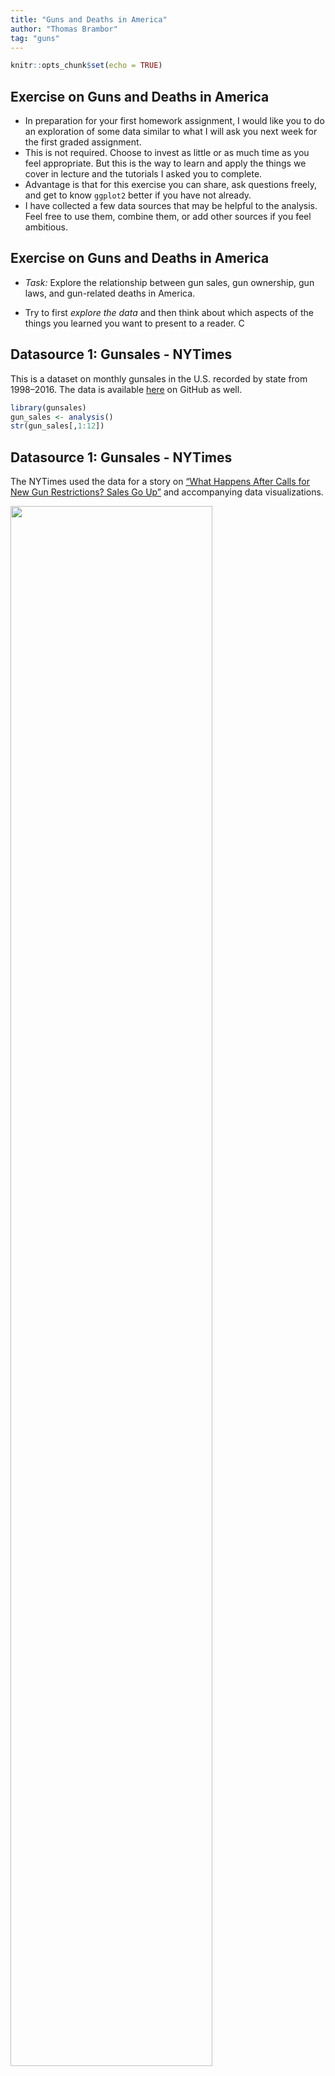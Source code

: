 ```yaml
---
title: "Guns and Deaths in America"
author: "Thomas Brambor"
tag: "guns"
---
```


```r
knitr::opts_chunk$set(echo = TRUE)
```

## Exercise on Guns and Deaths in America

- In preparation for your first homework assignment, I would like you to do an exploration of some data similar to what I will ask you next week for the first graded assignment.
- This is not required. Choose to invest as little or as much time as you feel appropriate. But this is the way to learn and apply the things we cover in lecture and the tutorials I asked you to complete.
- Advantage is that for this exercise you can share, ask questions freely, and get to know `ggplot2` better if you have not already.
- I have collected a few data sources that may be helpful to the analysis. Feel free to use them, combine them, or add other sources if you feel ambitious.

## Exercise on Guns and Deaths in America

* *Task:* Explore the relationship between gun sales, gun ownership, gun laws, and gun-related deaths in America. 

* Try to first *explore the data* and then think about which aspects of the things you learned you want to present to a reader. C

## Datasource 1: Gunsales - NYTimes

This is a dataset on monthly gunsales in the U.S. recorded by state from 1998--2016. The data is available [here](https://github.com/NYTimes/gunsales) on GitHub as well.

```r
library(gunsales)
gun_sales <- analysis()
str(gun_sales[,1:12])
```

## Datasource 1: Gunsales - NYTimes

The NYTimes used the data for a story on ["What Happens After Calls for New
Gun Restrictions? Sales Go Up"](https://www.nytimes.com/interactive/2015/12/10/us/gun-sales-terrorism-obama-restrictions.html) and accompanying data visualizations.

![ ](NYTimes_gunsales.png){width=80%}

## Datasource 1: Gunsales - NYTimes

- the NYTimes `gunsales` package also contains some `ggplot' output. Take a look to see what they did and how it corresponds to their published graphs.

```r
plot_gunsales(gun_sales)    
ggplot_gunsales(gun_sales)
```

## Datasource 2: Gun ownership survey data - Washington Post

Other older data (2001) about gun ownership rates comes ffrom the [Washington post](http://www.washingtonpost.com/wp-srv/health/interactives/guns/ownership.html). Since this is for visualization purposes only, that's fine for us.

First, let's read in the data:
```r
library(XML)
library(dplyr)
gun_ownership_url = 'http://www.washingtonpost.com/wp-srv/health/interactives/guns/ownership.html'
gun_ownership = readHTMLTable(gun_ownership_url, header = TRUE, which = 1)
gun_ownership = gun_ownership[-1, ]

parse_num = function (x) as.numeric(sub(',', '', x))
gun_ownership = select(gun_ownership, State = 1, Total = 2, Yes = 3,
                       `Yes %` = 4, No = 5, `No %` = 6) %>%
                        mutate_each(funs(parse_num), -State)
head(gun_ownership)
```

## Datasource 2: Gun ownership survey data - Washington Post

According to the description, the “*” annotation next to a state name indicates that the state possesses child access prevention laws, according to the website. Let’s include this info as a data column.

```r
gun_ownership = gun_ownership %>%
    mutate(`Child access prevention` = grepl('\\*$', State),
           State  = sub('\\*$', '', State))

# Fix D.C. name
gun_ownership[gun_ownership$State == 'The District', 'State'] = 'District of Columbia' 
```

## Datasource 3: Deaths due to firearms by state - Kaiser Family Foundation

Another piece of information about the [number of deaths due to injury by firearms presented by the Kaiser Foundation](http://kff.org/other/state-indicator/firearms-death-rate-per-100000/?currentTimeframe=0) (and assembled from publications by the Centers for Disease Control and Prevention).

setwd("/Users/tbrambor/Dropbox (Pflegedienst Brambor)/Courses/Planning/2016 Spring - QMSS Columbia - Data Visualization/Lectures/Week 02 - Cont GGPlot2/Guns and Deaths in America")

```r
# Website appears to block scraping, but allows downloading data.
# gun_deaths_url = 'http://kff.org/other/state-indicator/firearms-death-rate-per-100000/'
# gun_deaths = readHTMLTable(gun_deaths_url)
# Instead, we use the manually downloaded CSV output.
gun_deaths = read.csv("KFF_deaths_firearms.csv", skip = 3) %>%
    select(State = 1, `Deaths per 100000` = 2)

head(gun_deaths)
```

## Dataset 4: Gun-related deaths at the invidual level (2012-2014)

- FiveThirtyEight has explored the data on the 33,000 annual gun deaths in America in multiple articles (including this [interactive feature](https://fivethirtyeight.com/features/gun-deaths/)) in their "Gun Death in America" project. 

- The data comes from the Centers for Disease Control and Prevention’s Multiple Cause of Death database, which is derived from death certificates from all 50 states and the District of Columbia and is widely considered the most comprehensive estimate of firearm deaths.

- The data is available [on GitHub here](https://github.com/fivethirtyeight/guns-data).

## Dataset 4: Gun-related deaths at the invidual level (2012-2014)

```r
library(readr)
gun_inddeaths <- read_csv("https://raw.githubusercontent.com/fivethirtyeight/guns-data/master/full_data.csv")
gun_inddeaths <- gun_inddeaths[,2:dim(gun_inddeaths)[2]]

head(gun_inddeaths)
```


## Possible Questions to explore with these data (feel free to explore what you think is interesting)

- Does gun ownership correlate with firearm deaths in the U.S.? Does the pattern hold only in the aggregate or also by state? 
- What is the pattern of gunsales over time?  
- What are the individual level patterns of gun deaths? Are gun regulations (e.g. child access prevention laws) associated with lower gun death rates? How about suicides (especially by non-adults)?

## Sharing you explorations and insights

- Try using R Markdown and GitHub to start sharing your results with me and everyone in the class. 

- Use R-Studio to create a markdown file with your code, some comments on the process and your output, any snags or bugs your ran into.

## Steps for R Markdown + GitHub in detail

  1. Open a GitHub account (if you don't have one). Please use your Columbia-email to benefit from private repositories. Install their dektop client (if you are new to Git): https://desktop.github.com/
  2. Go to https://github.com/Columbia-University-QMSS/dataviz-forum 
  3. Fork the repository (can be done in the web interface of GitHub)
  4. Clone the repository to your computer (no worries, this is only for *learning* how to do this, so nothing can break.) Click clone -> open in desktop.
  5. Choose a location on your hard drive for this "Forum" repository.
  6. Create a branch on which to work. Name the branch "FIRSTNAME_LASTNAME"
  7. Select `file > new Rmarkdown` in RStudio and create a file in the subfolder "exercise_guns/" in the forum folder. Use HTML as output format option.
  8. Make sure your YAML Front Matter at the top of the document looks something like this:
      title: "INTERESTING TITLE HERE"
      author: "FIRST NAME LAST NAME"
      date: "DATE"
      tag: "guns"
  9. Save the file with the following naming convention: Guns_FIRSTNAME_LASTNAME.RMD in the subfolder "exercise_guns/".
  10. A: Go GitHub Desktop. You will see one or more uncommitted changes. Commit the changes (with some very short summary description, e.g "First commit".) 
  11. Press the "Sync" button to upload the file to GitHub.
  12. You can continue working on the file, exploring data, adding commits, uploading them etc. Save and commit frequently. You might choose just to commit changes to the Rmd, and then only include the html at the end. Then you can see (and share, and store) the entire history of the process.
  13. When you are done (but before class) open a pull for your branch targeting the forum master repo. This is how I know you are done as well.
